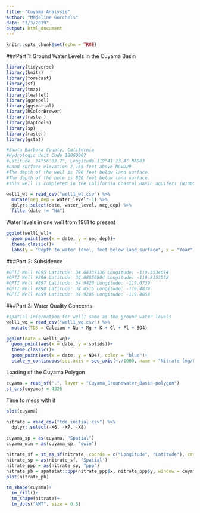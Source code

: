 ```yaml
---
title: "Cuyama Analysis"
author: "Madeline Gorchels"
date: "3/3/2019"
output: html_document
---
```


```r
knitr::opts_chunk$set(echo = TRUE)
```

###Part 1: Ground Water Levels in the Cuyama Basin

```r
library(tidyverse)
library(knitr)
library(forecast)
library(sf)
library(tmap)
library(leaflet)
library(ggrepel)
library(ggspatial)
library(RColorBrewer)
library(raster)
library(maptools)
library(sp)
library(raster)
library(gstat)
```


```r
#Santa Barbara County, California
#Hydrologic Unit Code 18060007
#Latitude  34°56'03.7", Longitude 119°41'23.4" NAD83
#Land-surface elevation 2,155 feet above NGVD29
#The depth of the well is 790 feet below land surface.
#The depth of the hole is 820 feet below land surface.
#This well is completed in the California Coastal Basin aquifers (N100CACSTL) national aquifer.

well1_wl = read_csv("well1_wl.csv") %>% 
  mutate(neg_dep = water_level*-1) %>% 
  dplyr::select(date, water_level, neg_dep) %>% 
  filter(date != "NA")
```

Water levels in one well from 1981 to present 
```r
ggplot(well1_wl)+
  geom_point(aes(x = date, y = neg_dep))+
  theme_classic()+
  labs(y = "Depth to water level, feet below land surface", x = "Year")
```

###Part 2: Subsidence 
```r
#OPTI Well #895 Latitude: 34.68337136 Longitude: -119.3534074
#OPTI Well #896 Latitude: 34.88856804 Longitude: -119.8153558
#OPTI Well #897 Latitude: 34.9426 Longitude: -119.6739
#OPTI Well #898 Latitude: 34.8515 Longitude: -119.4839
#OPTI Well #899 Latitude: 34.9205 Longitude: -119.4058
```



###Part 3: Water Quality Concerns

```r
#spatial information for well1 same as the ground water levels
well1_wq = read_csv("well1_wq.csv") %>% 
  mutate(TDS = Calcium + Na + Mg + K + Cl + Fl + SO4)
```

```r
ggplot(data = well1_wq)+ 
  geom_point(aes(x = date, y = solids))+
  theme_classic()+
  geom_point(aes(x = date, y = NO4), color = "blue")+
  scale_y_continuous(sec.axis = sec_axis(~./1000, name = "Nitrate (mg/L)"))
```
Loading of the Cuyama Polygon
```r
cuyama = read_sf(".", layer = "Cuyama_Groundwater_Basin-polygon")
st_crs(cuyama) = 4326
```

Time to mess with it 
```r
plot(cuyama)
```

```r
nitrate = read_csv("tds_initial.csv") %>% 
  dplyr::select(-X6, -X7, -X8)

cuyama_sp = as(cuyama, "Spatial") 
cuyama_win = as(cuyama_sp, "owin")

nitrate_sf = st_as_sf(nitrate, coords = c("Longitude", "Latitude"), crs = 4326)
nitrate_sp = as(nitrate_sf, 'Spatial')
nitrate_ppp = as(nitrate_sp, "ppp")
nitrate_pb = spatstat::ppp(nitrate_ppp$x, nitrate_ppp$y, window = cuyama_win)
plot(nitrate_pb)
```
```r
tm_shape(cuyama)+
  tm_fill()+
  tm_shape(nitrate)+
  tm_dots("AMT", size = 0.5) 
```

